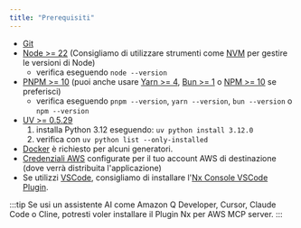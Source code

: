 ```yaml
---
title: "Prerequisiti"
---
```





- [Git](https://git-scm.com/book/en/v2/Getting-Started-Installing-Git)
- [Node >= 22](https://nodejs.org/en/download) (Consigliamo di utilizzare strumenti come [NVM](https://github.com/nvm-sh/nvm) per gestire le versioni di Node)
  - verifica eseguendo `node --version`
- [PNPM >= 10](https://pnpm.io/installation#using-npm) (puoi anche usare [Yarn >= 4](https://yarnpkg.com/getting-started/install), [Bun >= 1](https://bun.sh/docs/installation) o [NPM >= 10](https://nodejs.org/en/learn/getting-started/an-introduction-to-the-npm-package-manager) se preferisci)
  - verifica eseguendo `pnpm --version`, `yarn --version`, `bun --version` o `npm --version`
- [UV >= 0.5.29](https://docs.astral.sh/uv/getting-started/installation/)
  1. installa Python 3.12 eseguendo: `uv python install 3.12.0`
  2. verifica con `uv python list --only-installed`
- [Docker](https://www.docker.com/) è richiesto per alcuni generatori.
- [Credenziali AWS](https://docs.aws.amazon.com/sdkref/latest/guide/access.html) configurate per il tuo account AWS di destinazione (dove verrà distribuita l'applicazione)
- Se utilizzi [VSCode](https://code.visualstudio.com/), consigliamo di installare l'[Nx Console VSCode Plugin](https://marketplace.visualstudio.com/items?itemName=nrwl.angular-console).

:::tip
Se usi un assistente AI come Amazon Q Developer, Cursor, Claude Code o Cline, potresti voler <Link path="/get_started/building-with-ai">installare il Plugin Nx per AWS MCP server.</Link>
:::